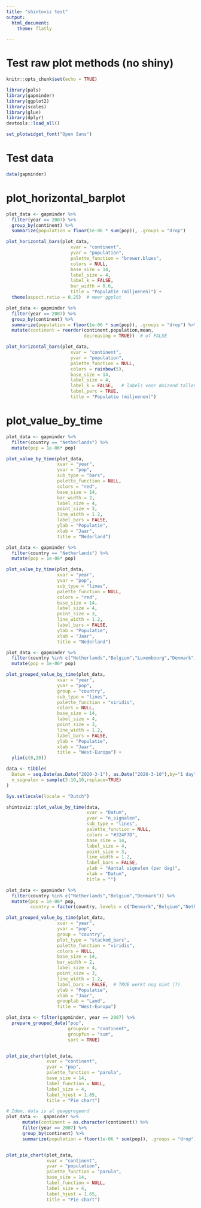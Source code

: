 ```yaml
---
title: "shintoviz test"
output: 
  html_document:
    theme: flatly

---
```


# Test raw plot methods (no shiny)

```r
knitr::opts_chunk$set(echo = TRUE)

library(pals)
library(gapminder)
library(ggplot2)
library(scales)
library(glue)
library(dplyr)
devtools::load_all()

set_plotwidget_font("Open Sans")
```

# Test data

```r

data(gapminder)


```



# plot_horizontal_barplot

```r
plot_data <- gapminder %>% 
  filter(year == 2007) %>%
  group_by(continent) %>%
  summarize(population = floor(1e-06 * sum(pop)), .groups = "drop")

plot_horizontal_bars(plot_data, 
                        xvar = "continent",
                        yvar = "population",
                        palette_function = "brewer.blues",
                        colors = NULL,
                        base_size = 14,
                        label_size = 4,
                        label_k = FALSE, 
                        bar_width = 0.6,
                        title = "Populatie (miljoenen)") + 
  theme(aspect.ratio = 0.25)  # meer ggplot
```



```r
plot_data <- gapminder %>% 
  filter(year == 2007) %>%
  group_by(continent) %>%
  summarize(population = floor(1e-06 * sum(pop)), .groups = "drop") %>%
  mutate(continent = reorder(continent,population,mean, 
                             decreasing = TRUE))  # of FALSE 

plot_horizontal_bars(plot_data, 
                        xvar = "continent",
                        yvar = "population",
                        palette_function = NULL,
                        colors = rainbow(5),
                        base_size = 14,
                        label_size = 4,
                        label_k = FALSE,   # labels voor duizend tallen
                        label_perc = TRUE,
                        title = "Populatie (miljoenen)")
```



# plot_value_by_time



```r
plot_data <- gapminder %>% 
  filter(country == "Netherlands") %>%
  mutate(pop = 1e-06* pop)

plot_value_by_time(plot_data,
                   xvar = "year",
                   yvar = "pop",
                   sub_type = "bars",
                   palette_function = NULL,
                   colors = "red",
                   base_size = 14,
                   bar_width = 2,
                   label_size = 4,
                   point_size = 3,
                   line_width = 1.2,
                   label_bars = FALSE,
                   ylab = "Populatie",
                   xlab = "Jaar",
                   title = "Nederland")

```

```r
plot_data <- gapminder %>% 
  filter(country == "Netherlands") %>%
  mutate(pop = 1e-06* pop)

plot_value_by_time(plot_data,
                   xvar = "year",
                   yvar = "pop",
                   sub_type = "lines",
                   palette_function = NULL,
                   colors = "red",
                   base_size = 14,
                   label_size = 4,
                   point_size = 3,
                   line_width = 1.2,
                   label_bars = FALSE,
                   ylab = "Populatie",
                   xlab = "Jaar",
                   title = "Nederland")

```


```r
plot_data <- gapminder %>% 
  filter(country %in% c("Netherlands","Belgium","Luxembourg","Denmark")) %>%
  mutate(pop = 1e-06* pop)

plot_grouped_value_by_time(plot_data,
                   xvar = "year",
                   yvar = "pop",
                   group = "country",
                   sub_type = "lines",
                   palette_function = "viridis",
                   colors = NULL,
                   base_size = 14,
                   label_size = 4,
                   point_size = 3,
                   line_width = 1.2,
                   label_bars = FALSE,
                   ylab = "Populatie",
                   xlab = "Jaar",
                   title = "West-Europa") +
  ylim(c(0,20))
```


```r
data <- tibble(
  Datum = seq.Date(as.Date("2020-3-1"), as.Date("2020-3-10"),by="1 day"),
  n_signalen = sample(5:10,10,replace=TRUE)
)

Sys.setlocale(locale = "Dutch")

shintoviz::plot_value_by_time(data,
                              xvar = "Datum",
                              yvar = "n_signalen",
                              sub_type = "lines",
                              palette_function = NULL,
                              colors = "#324F7D",
                              base_size = 14,
                              label_size = 4,
                              point_size = 3,
                              line_width = 1.2,
                              label_bars = FALSE,
                              ylab = "Aantal signalen (per dag)",
                              xlab = "Datum",
                              title = "")
```




```r
plot_data <- gapminder %>% 
  filter(country %in% c("Netherlands","Belgium","Denmark")) %>%
  mutate(pop = 1e-06* pop,
         country = factor(country, levels = c("Denmark","Belgium","Netherlands")))

plot_grouped_value_by_time(plot_data,
                   xvar = "year",
                   yvar = "pop",
                   group = "country",
                   plot_type = "stacked_bars",
                   palette_function = "viridis",
                   colors = NULL,
                   base_size = 14,
                   bar_width = 2,
                   label_size = 4,
                   point_size = 3,
                   line_width = 1.2,
                   label_bars = FALSE,  # TRUE werkt nog niet (?)
                   ylab = "Populatie",
                   xlab = "Jaar",
                   grouplab = "Land",
                   title = "West-Europa")
```




```r

plot_data <- filter(gapminder, year == 2007) %>%
  prepare_grouped_data("pop",
                       groupvar = "continent",
                       groupfun = "sum",
                       sort = TRUE)


plot_pie_chart(plot_data, 
               xvar = "continent", 
               yvar = "pop",
               palette_function = "parula",
               base_size = 14,
               label_function = NULL,
               label_size = 4,
               label_hjust = 1.65,
               title = "Pie chart")


```


```r
# Idem, data is al geaggregeerd
plot_data <-  gapminder %>%
      mutate(continent = as.character(continent)) %>%
      filter(year == 2007) %>%
      group_by(continent) %>%
      summarize(population = floor(1e-06 * sum(pop)), .groups = "drop")


plot_pie_chart(plot_data, 
               xvar = "continent", 
               yvar = "population",
               palette_function = "parula",
               base_size = 14,
               label_function = NULL,
               label_size = 4,
               label_hjust = 1.65,
               title = "Pie chart")


```


